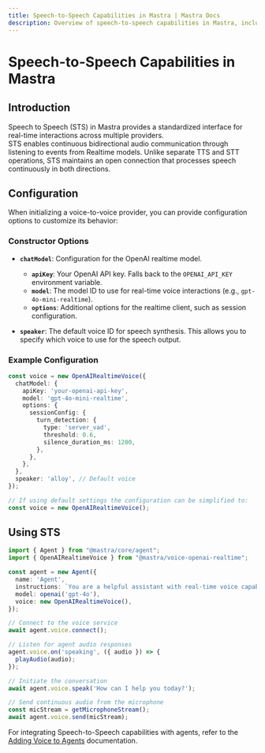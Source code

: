 ```yaml
---
title: Speech-to-Speech Capabilities in Mastra | Mastra Docs
description: Overview of speech-to-speech capabilities in Mastra, including real-time interactions and event-driven architecture.
---
```


# Speech-to-Speech Capabilities in Mastra

## Introduction

Speech to Speech (STS) in Mastra provides a standardized interface for real-time interactions across multiple providers.  
STS enables continuous bidirectional audio communication through listening to events from Realtime models. Unlike separate TTS and STT operations, STS maintains an open connection that processes speech continuously in both directions.

## Configuration

When initializing a voice-to-voice provider, you can provide configuration options to customize its behavior:

### Constructor Options

- **`chatModel`**: Configuration for the OpenAI realtime model.
  - **`apiKey`**: Your OpenAI API key. Falls back to the `OPENAI_API_KEY` environment variable.
  - **`model`**: The model ID to use for real-time voice interactions (e.g., `gpt-4o-mini-realtime`).
  - **`options`**: Additional options for the realtime client, such as session configuration.

- **`speaker`**: The default voice ID for speech synthesis. This allows you to specify which voice to use for the speech output.

### Example Configuration

```typescript
const voice = new OpenAIRealtimeVoice({
  chatModel: {
    apiKey: 'your-openai-api-key',
    model: 'gpt-4o-mini-realtime',
    options: {
      sessionConfig: {
        turn_detection: {
          type: 'server_vad',
          threshold: 0.6,
          silence_duration_ms: 1200,
        },
      },
    },
  },
  speaker: 'alloy', // Default voice
});

// If using default settings the configuration can be simplified to:
const voice = new OpenAIRealtimeVoice();
```

## Using STS

```typescript
import { Agent } from "@mastra/core/agent";
import { OpenAIRealtimeVoice } from "@mastra/voice-openai-realtime";

const agent = new Agent({
  name: 'Agent',
  instructions: `You are a helpful assistant with real-time voice capabilities.`,
  model: openai('gpt-4o'),
  voice: new OpenAIRealtimeVoice(),
});

// Connect to the voice service
await agent.voice.connect();

// Listen for agent audio responses
agent.voice.on('speaking', ({ audio }) => {
  playAudio(audio);
});

// Initiate the conversation
await agent.voice.speak('How can I help you today?');

// Send continuous audio from the microphone
const micStream = getMicrophoneStream();
await agent.voice.send(micStream);
```

For integrating Speech-to-Speech capabilities with agents, refer to the [Adding Voice to Agents](../agents/adding-voice.mdx) documentation.